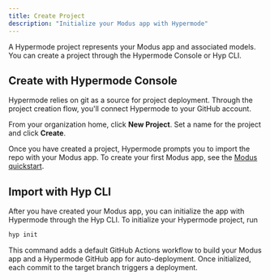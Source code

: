```yaml
---
title: Create Project
description: "Initialize your Modus app with Hypermode"
---
```


A Hypermode project represents your Modus app and associated models. You can
create a project through the Hypermode Console or Hyp CLI.

## Create with Hypermode Console

<Note>
  Hypermode relies on git as a source for project deployment. Through the
  project creation flow, you'll connect Hypermode to your GitHub account.
</Note>

From your organization home, click **New Project**. Set a name for the project
and click **Create**.

Once you have created a project, Hypermode prompts you to import the repo with
your Modus app. To create your first Modus app, see the
[Modus quickstart](modus/quickstart).

## Import with Hyp CLI

After you have created your Modus app, you can initialize the app with Hypermode
through the Hyp CLI. To initialize your Hypermode project, run

```bash
hyp init
```

This command adds a default GitHub Actions workflow to build your Modus app and
a Hypermode GitHub app for auto-deployment. Once initialized, each commit to the
target branch triggers a deployment.
